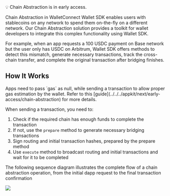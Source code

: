 <Info>
💡 Chain Abstraction is in early access.
</Info>

Chain Abstraction in WalletConnect Wallet SDK enables users with stablecoins on any network to spend them on-the-fly on a different network. Our Chain Abstraction solution provides a toolkit for wallet developers to integrate this complex functionality using Wallet SDK.

For example, when an app requests a 100 USDC payment on Base network but the user only has USDC on Arbitrum, Wallet SDK offers methods to detect this mismatch, generate necessary transactions, track the cross-chain transfer, and complete the original transaction after bridging finishes.

## How It Works

<Info>
Apps need to pass `gas` as null, while sending a transaction to allow proper gas estimation by the wallet. Refer to this [guide](../../../appkit/next/early-access/chain-abstraction) for more details.
</Info>

When sending a transaction, you need to:
1. Check if the required chain has enough funds to complete the transaction
2. If not, use the `prepare` method to generate necessary bridging transactions
3. Sign routing and initial transaction hashes, prepared by the prepare method
4. Use `execute` method to broadcast routing and initial transactions and wait for it to be completed

The following sequence diagram illustrates the complete flow of a chain abstraction operation, from the initial dapp request to the final transaction confirmation

<Frame caption="Chain Abstraction Flow">
    <img src="/images/chain-abstraction-sequence.png" />
</Frame>